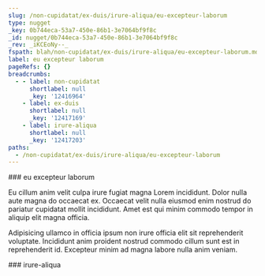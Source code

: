 ```yaml
---
slug: /non-cupidatat/ex-duis/irure-aliqua/eu-excepteur-laborum
type: nugget
_key: 0b744eca-53a7-450e-86b1-3e7064bf9f8c
_id: nugget/0b744eca-53a7-450e-86b1-3e7064bf9f8c
_rev: _iKCEoNy--_
fspath: blah/non-cupidatat/ex-duis/irure-aliqua/eu-excepteur-laborum.md
label: eu excepteur laborum
pageRefs: {}
breadcrumbs:
  - - label: non-cupidatat
      shortlabel: null
      _key: '12416964'
    - label: ex-duis
      shortlabel: null
      _key: '12417169'
    - label: irure-aliqua
      shortlabel: null
      _key: '12417203'
paths:
  - /non-cupidatat/ex-duis/irure-aliqua/eu-excepteur-laborum
---
```


<NuggetArea>
<Nugget slug="/non-cupidatat/ex-duis/irure-aliqua/eu-excepteur-laborum" type="nugget" _key="0b744eca-53a7-450e-86b1-3e7064bf9f8c" _id="nugget/0b744eca-53a7-450e-86b1-3e7064bf9f8c" _rev="_iKCEoNy--_" fspath="blah/non-cupidatat/ex-duis/irure-aliqua/eu-excepteur-laborum.md" label="eu excepteur laborum" paths="/non-cupidatat/ex-duis/irure-aliqua/eu-excepteur-laborum">
<NuggetBody>
### eu excepteur laborum

Eu cillum anim velit culpa irure fugiat magna Lorem incididunt. Dolor nulla aute magna do occaecat ex. Occaecat velit nulla eiusmod enim nostrud do pariatur cupidatat mollit incididunt. Amet est qui minim commodo tempor in aliquip elit magna officia.

Adipisicing ullamco in officia ipsum non irure officia elit sit reprehenderit voluptate. Incididunt anim proident nostrud commodo cillum sunt est in reprehenderit id. Excepteur minim ad magna labore nulla anim veniam.

</NuggetBody>
<Breadcrumbs>
<Crumbs>
<Crumb _key="12416964" label="non-cupidatat" /><Crumb _key="12417169" label="ex-duis" /><Crumb _key="12417203" label="irure-aliqua" />
</Crumbs>
</Breadcrumbs>
</Nugget>

<NuggetsInbound>
</NuggetsInbound>
<NuggetsOutbound>
</NuggetsOutbound>
</NuggetArea>
<PassagesInbound>
<Passage direction="inbound" type="passage" _key="12417203" _id="passage/12417203" _rev="_iKCEoNu--_" label="irure-aliqua" passage="irure-aliqua" fspath="blah/non-cupidatat/ex-duis/irure-aliqua" paths="/non-cupidatat/ex-duis/irure-aliqua" slug="/non-cupidatat/ex-duis/irure-aliqua">
<NuggetBody>
### irure-aliqua

</NuggetBody>
<Breadcrumbs>
<Crumbs>
<Crumb _key="12416964" label="non-cupidatat" /><Crumb _key="12417169" label="ex-duis" />
</Crumbs>
</Breadcrumbs>
</Passage>

</PassagesInbound>
<PassagesOutbound>
</PassagesOutbound>